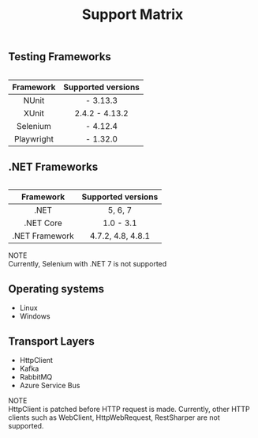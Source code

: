 ﻿---
id: support-matrix
title: Support Matrix
---

## Testing Frameworks

<Table>

| Framework |      Supported versions     |
|:---------:|:---------------------------:|
| NUnit     |	    - 3.13.3			  |
| XUnit     | 2.4.2 - 4.13.2              |
| Selenium  |	    - 4.12.4			  |
| Playwright|		- 1.32.0			  |

</Table>

## .NET Frameworks

<Table>

| Framework |      Supported versions     |
|:---------:|:---------------------------:|
| .NET			 | 5, 6, 7			   	  |
| .NET Core      | 1.0 - 3.1              |
| .NET Framework | 4.7.2, 4.8, 4.8.1	  |

</Table>

<Info>
  NOTE <br/>
  Currently, Selenium with .NET 7 is not supported 
</Info>

## Operating systems

- Linux  
- Windows

## Transport Layers

- HttpClient  
- Kafka
- RabbitMQ
- Azure Service Bus

<Info>
  NOTE <br/>
  HttpClient is patched before HTTP request is made. Currently, other HTTP clients such as WebClient, HttpWebRequest, RestSharper are not supported.
</Info>
